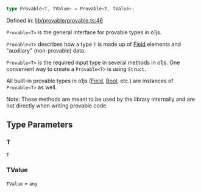```ts
type Provable<T, TValue> = Provable<T, TValue>;
```

Defined in: [lib/provable/provable.ts:46](https://github.com/o1-labs/o1js/blob/fca908c243ee8e908efacaf73a882d48759e675a/src/lib/provable/provable.ts#L46)

`Provable<T>` is the general interface for provable types in o1js.

`Provable<T>` describes how a type `T` is made up of [Field](../classes/Field.mdx) elements and "auxiliary" (non-provable) data.

`Provable<T>` is the required input type in several methods in o1js.
One convenient way to create a `Provable<T>` is using `Struct`.

All built-in provable types in o1js ([Field](../classes/Field.mdx), [Bool](../classes/Bool.mdx), etc.) are instances of `Provable<T>` as well.

Note: These methods are meant to be used by the library internally and are not directly when writing provable code.

## Type Parameters

### T

`T`

### TValue

`TValue` = `any`
